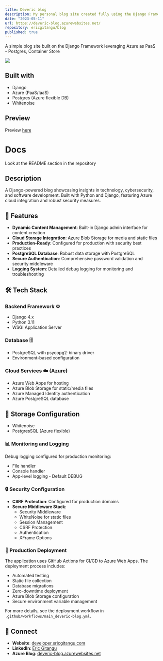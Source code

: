 ```yaml
---
title: Deveric blog
description: My personal blog site created fully using the Django Framework
date: "2023-05-11"
url: https://deveric-blog.azurewebsites.net/
repository: ericgitangu/blog
published: true
---
```


A simple blog site built on the Django Framework leveraging Azure as PaaS - Postgres, Container Store

![](https://github.com/egitangu/blog)

## Built with

- Django
- Azure (PaaS/IaaS)
- Postgres (Azure flexible DB)
- Whitenoise

## Preview

Preview [here](https://deveric-blog-azuresites.net)

# Docs

Look at the README section in the repository

## Description

A Django-powered blog showcasing insights in technology, cybersecurity, and software development. Built with Python and Django, featuring Azure cloud integration and robust security measures.

## 🚀 Features

- **Dynamic Content Management**: Built-in Django admin interface for content creation
- **Cloud Storage Integration**: Azure Blob Storage for media and static files
- **Production-Ready**: Configured for production with security best practices
- **PostgreSQL Database**: Robust data storage with PostgreSQL
- **Secure Authentication**: Comprehensive password validation and security middleware
- **Logging System**: Detailed debug logging for monitoring and troubleshooting

## 🛠️ Tech Stack

### Backend Framework ⚙️
- Django 4.x
- Python 3.11
- WSGI Application Server

### Database 🗄️
- PostgreSQL with psycopg2-binary driver
- Environment-based configuration

### Cloud Services ☁️ (Azure)
- Azure Web Apps for hosting
- Azure Blob Storage for static/media files
- Azure Managed Identity authentication
- Azure PostgreSQL database

## 💾 Storage Configuration
- Whitenoise
- PostgresSQL (Azure flexible)

### 📊 Monitoring and Logging

Debug logging configured for production monitoring:
- File handler
- Console handler
- App-level logging - Default DEBUG

### 🔒 Security Configuration

- **CSRF Protection**: Configured for production domains
- **Secure Middleware Stack**:
  - Security Middleware
  - WhiteNoise for static files
  - Session Management
  - CSRF Protection
  - Authentication
  - XFrame Options

### 🚀 Production Deployment

The application uses GitHub Actions for CI/CD to Azure Web Apps. The deployment process includes:
- Automated testing
- Static file collection
- Database migrations
- Zero-downtime deployment
- Azure Blob Storage configuration
- Secure environment variable management

For more details, see the deployment workflow in `.github/workflows/main_deveric-blog.yml`.

## 🔗 Connect

- **Website**: [developer.ericgitangu.com](https://developer.ericgitangu.com)
- **LinkedIn**: [Eric Gitangu](https://linkedin.com/in/ericgitangu)
- **Azure Blog**: [deveric-blog.azurewebsites.net](https://deveric-blog.azurewebsites.net)